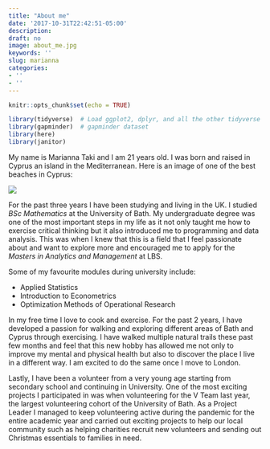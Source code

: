 ```yaml
---
title: "About me"
date: '2017-10-31T22:42:51-05:00'
description: 
draft: no
image: about_me.jpg
keywords: ''
slug: marianna
categories:
- ''
- ''
---
```


```r
knitr::opts_chunk$set(echo = TRUE)
```

```r
library(tidyverse)  # Load ggplot2, dplyr, and all the other tidyverse packages
library(gapminder)  # gapminder dataset 
library(here)
library(janitor)
```


My name is Marianna Taki and I am 21 years old. I was born and raised in Cyprus an island in the Mediterranean. Here is an image of one of the best beaches in Cyprus:


![](https://www.visitcyprus.com/media/k2/items/cache/ca9456ad89fef6c66a71b99b32dfe05e_XL.jpg)

For the past three years I have been studying and living in the UK. I studied <i>BSc Mathematics</i> at the University of Bath. My undergraduate degree was one of the most important steps in my life as it not only taught me how to exercise critical thinking but it also introduced me to programming and data analysis. This was when I knew that this is a field that I feel passionate about and want to explore more and encouraged me to apply for the <i>Masters in Analytics and Management</i> at LBS.

Some of my favourite modules during university include:

-   Applied Statistics
-   Introduction to Econometrics
-   Optimization Methods of Operational Research

In my free time I love to cook and exercise. For the past 2 years, I have developed a passion for walking and exploring different areas of Bath and Cyprus through exercising. I have walked multiple natural trails these past few months and feel that this new hobby has allowed me not only to improve my mental and physical health but also to discover the place I live in a different way. I am excited to do the same once I move to London.

Lastly, I have been a volunteer from a very young age starting from secondary school and continuing in University. One of the most exciting projects I participated in was when volunteering for the V Team last year, the largest volunteering cohort of the University of Bath. As a Project Leader I managed to keep volunteering active during the pandemic for the entire academic year and carried out exciting projects to help our local community such as helping charities recruit new volunteers and sending out Christmas essentials to families in need.

